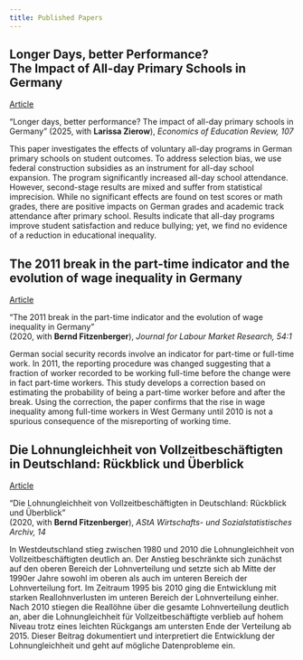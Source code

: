 ---
title: Published Papers
---


## Longer Days, better Performance? <br> The Impact of All-day Primary Schools in Germany


<a href="https://www.sciencedirect.com/science/article/pii/S0272775725000391"> Article </a> 

“Longer days, better performance? The impact of all-day primary schools in Germany” (2025, with __Larissa Zierow__), _Economics of Education Review, 107_ <br>

This paper investigates the effects of voluntary all-day programs in German primary schools on student outcomes. To address selection bias, we use federal construction subsidies as an instrument for all-day school expansion. The program significantly increased all-day school attendance. However, second-stage results are mixed and suffer from statistical imprecision. While no significant effects are found on test scores or math grades, there are positive impacts on German grades and academic track attendance after primary school. Results indicate that all-day programs improve student satisfaction and reduce bullying; yet, we find no evidence of a reduction in educational inequality.



## The 2011 break in the part-time indicator and the evolution of wage inequality in Germany



<a href="https://labourmarketresearch.springeropen.com/articles/10.1186/s12651-019-0265-0" target="_blank"> Article</a> 

“The 2011 break in the part-time indicator and the evolution of wage inequality in Germany” <br> (2020, with __Bernd Fitzenberger__), _Journal for Labour Market Research, 54:1_ 

German social security records involve an indicator for part-time or full-time work. In 2011, the reporting procedure was changed suggesting that a fraction of worker recorded to be working full-time before the change were in fact part-time workers. This study develops a correction based on estimating the probability of being a part-time worker before and after the break. Using the correction, the paper confirms that the rise in wage inequality among full-time workers in West Germany until 2010 is not a spurious consequence of the misreporting of working time.

## Die Lohnungleichheit von Vollzeitbeschäftigten in Deutschland: Rückblick und Überblick



<a href="https://link.springer.com/article/10.1007/s11943-020-00273-w" target="_blank"> Article</a> 

“Die Lohnungleichheit von Vollzeitbeschäftigten in Deutschland: Rückblick und Überblick” <br> (2020, with __Bernd Fitzenberger__), _AStA Wirtschafts- und Sozialstatistisches Archiv, 14_ 

In Westdeutschland stieg zwischen 1980 und 2010 die Lohnungleichheit von Vollzeitbeschäftigten deutlich an. Der Anstieg beschränkte sich zunächst auf den oberen Bereich der Lohnverteilung und setzte sich ab Mitte der 1990er Jahre sowohl im oberen als auch im unteren Bereich der Lohnverteilung fort. Im Zeitraum 1995 bis 2010 ging die Entwicklung mit starken Reallohnverlusten im unteren Bereich der Lohnverteilung einher. Nach 2010 stiegen die Reallöhne über die gesamte Lohnverteilung deutlich an, aber die Lohnungleichheit für Vollzeitbeschäftigte verblieb auf hohem Niveau trotz eines leichten Rückgangs am untersten Ende der Verteilung ab 2015. Dieser Beitrag dokumentiert und interpretiert die Entwicklung der Lohnungleichheit und geht auf mögliche Datenprobleme ein.
